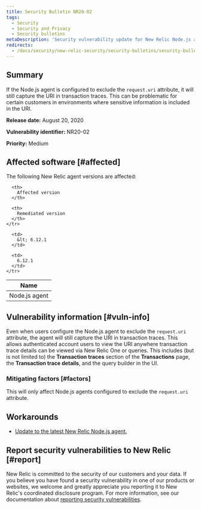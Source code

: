 ```yaml
---
title: Security Bulletin NR20-02
tags:
  - Security
  - Security and Privacy
  - Security bulletins
metaDescription: 'Security vulnerability update for New Relic Node.js agent, August 20, 2020'
redirects:
  - /docs/security/new-relic-security/security-bulletins/security-bulletin-nr20-02
---
```


## Summary

If the Node.js agent is configured to exclude the `request.uri` attribute, it will still capture the URI in transaction traces. This can be problematic for certain customers in environments where sensitive information is included in the URI.

**Release date:** August 20, 2020

**Vulnerability identifier:** NR20-02

**Priority:** Medium

## Affected software [#affected]

The following New Relic agent versions are affected:

<table>
  <thead>
    <tr>
      <th>
        Name
      </th>

      <th>
        Affected version
      </th>

      <th>
        Remediated version
      </th>
    </tr>
  </thead>

  <tbody>
    <tr>
      <td>
        Node.js agent
      </td>

      <td>
        &lt; 6.12.1
      </td>

      <td>
        6.12.1
      </td>
    </tr>
  </tbody>
</table>

## Vulnerability information [#vuln-info]

Even when users configure the Node.js agent to exclude the `request.uri` attribute, the agent will still capture the URI in transaction traces. This allows authenticated account users to view the URI anywhere transaction trace details can be viewed via New Relic One or queries. This includes (but is not limited to) the **Transaction traces** section of the **Transactions** page, the **Transaction trace details**, and the query builder in the UI.

### Mitigating factors [#factors]

This will only affect Node.js agents configured to exclude the `request.uri` attribute.

## Workarounds

* [Update to the latest New Relic Node.js agent.](/docs/agents/nodejs-agent/installation-configuration/update-nodejs-agent)

## Report security vulnerabilities to New Relic [#report]

New Relic is committed to the security of our customers and your data. If you believe you have found a security vulnerability in one of our products or websites, we welcome and greatly appreciate you reporting it to New Relic's coordinated disclosure program. For more information, see our documentation about [reporting security vulnerabilities](/docs/security/new-relic-security/data-privacy/reporting-security-vulnerabilities).
